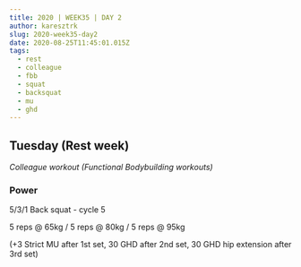 ```yaml
---
title: 2020 | WEEK35 | DAY 2
author: karesztrk
slug: 2020-week35-day2
date: 2020-08-25T11:45:01.015Z
tags:
  - rest
  - colleague
  - fbb
  - squat
  - backsquat
  - mu
  - ghd
---
```


## Tuesday (Rest week)

_Colleague workout (Functional Bodybuilding workouts)_

### Power

5/3/1 Back squat - cycle 5

5 reps @ 65kg / 5 reps @ 80kg / 5 reps @ 95kg

(+3 Strict MU after 1st set, 30 GHD after 2nd set, 30 GHD hip extension after 3rd set)
